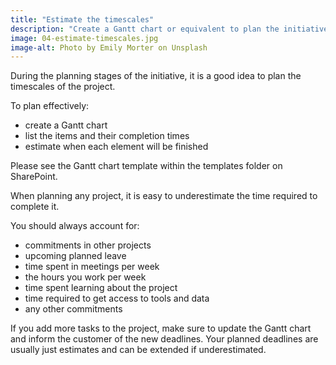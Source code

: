 ```yaml
---
title: "Estimate the timescales"
description: "Create a Gantt chart or equivalent to plan the initiative's timescales."
image: 04-estimate-timescales.jpg
image-alt: Photo by Emily Morter on Unsplash
---
```


During the planning stages of the initiative, it is a good idea to plan the timescales of the project.

To plan effectively:

- create a Gantt chart
- list the items and their completion times
- estimate when each element will be finished

Please see the Gantt chart template within the templates folder on SharePoint.

When planning any project, it is easy to underestimate the time required to complete it.

You should always account for:

- commitments in other projects
- upcoming planned leave
- time spent in meetings per week
- the hours you work per week
- time spent learning about the project
- time required to get access to tools and data
- any other commitments

If you add more tasks to the project, make sure to update the Gantt chart and inform the customer of the new deadlines. Your planned deadlines are usually just estimates and can be extended if underestimated.